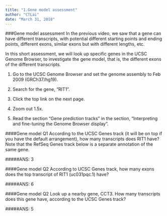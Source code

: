 ```yaml
---
title: "1.Gene model assessment"
author: "CTLai"
date: "March 31, 2018"
---
```


###Gene model assessment
In the previous video, we saw that a gene can have different transcripts, with potential different starting points and ending points, different exons, similar exons but with different lengths, etc.

In this short assessment, we will look up specific genes in the UCSC Genome Browser, to investigate the gene model, that is, the different exons of the different transcripts.

1. Go to the UCSC Genome Browser and set the genome assembly to Feb 2009 (GRCh37/hg19).

2. Search for the gene, "RIT1".

3. Click the top link on the next page.

4. Zoom out 1.5x.

5. Read the section "Gene prediction tracks" in the section, "Interpreting and fine-tuning the Genome Browser display".

####Gene model Q1
According to the UCSC Genes track (it will be on top if you have the default arrangement), how many transcripts does RIT1 have? Note that the RefSeq Genes track below is a separate annotation of the same gene.

#####ANS: 3

####Gene model Q2
According to UCSC Genes track, how many exons does the top transcript of RIT1 (uc031pqc.1) have?

#####ANS: 6

####Gene model Q2
Look up a nearby gene, CCT3. How many transcripts does this gene have, according to the UCSC Genes track?

#####ANS: 5

